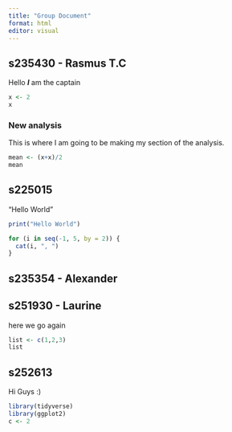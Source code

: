 ```yaml
---
title: "Group Document"
format: html
editor: visual
---
```


## s235430 - Rasmus T.C

Hello ***I*** am the captain

```r
x <- 2
x
```

### New analysis

This is where I am going to be making my section of the analysis.

```r
mean <- (x+x)/2
mean
```

## s225015

"Hello World"

```r
print("Hello World")
```

```r
for (i in seq(-1, 5, by = 2)) {
  cat(i, ", ")
}
```

## s235354 - Alexander

## 

## s251930 - Laurine

here we go again

```r
list <- c(1,2,3)
list 
```

## s252613

Hi Guys :)

```r
library(tidyverse)
library(ggplot2)
c <- 2
```
